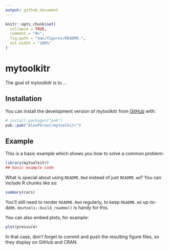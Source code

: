 ```yaml
---
output: github_document
---
```


<!-- README.md is generated from README.Rmd. Please edit that file -->

```r
knitr::opts_chunk$set(
  collapse = TRUE,
  comment = "#>",
  fig.path = "man/figures/README-",
  out.width = "100%"
)
```

# mytoolkitr

<!-- badges: start -->
<!-- badges: end -->

The goal of mytoolkitr is to ...

## Installation

You can install the development version of mytoolkitr from [GitHub](https://github.com/) with:

``` r
# install.packages("pak")
pak::pak("AlexPGroot/mytoolkitr")
```

## Example

This is a basic example which shows you how to solve a common problem:

```r
library(mytoolkitr)
## basic example code
```

What is special about using `README.Rmd` instead of just `README.md`? You can include R chunks like so:

```r
summary(cars)
```

You'll still need to render `README.Rmd` regularly, to keep `README.md` up-to-date. `devtools::build_readme()` is handy for this.

You can also embed plots, for example:

```r
plot(pressure)
```

In that case, don't forget to commit and push the resulting figure files, so they display on GitHub and CRAN.
